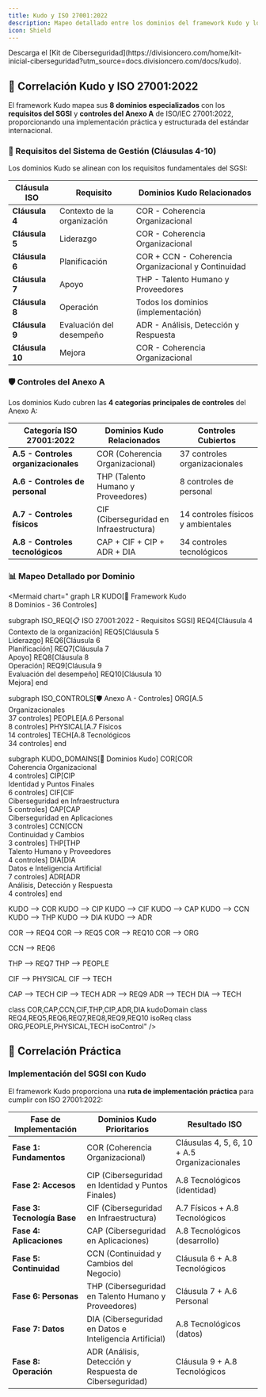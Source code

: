 ```yaml
---
title: Kudo y ISO 27001:2022
description: Mapeo detallado entre los dominios del framework Kudo y los controles de ISO/IEC 27001:2022
icon: Shield
---
```



<Callout title="Quieres aprender más?">
  Descarga el [Kit de Ciberseguridad](https://divisioncero.com/home/kit-inicial-ciberseguridad?utm_source=docs.divisioncero.com/docs/kudo).
</Callout>

## 📝 Correlación Kudo y ISO 27001:2022

El framework Kudo mapea sus **8 dominios especializados** con los **requisitos del SGSI** y **controles del Anexo A** de ISO/IEC 27001:2022, proporcionando una implementación práctica y estructurada del estándar internacional.

### 🏢 Requisitos del Sistema de Gestión (Cláusulas 4-10)

Los dominios Kudo se alinean con los requisitos fundamentales del SGSI:

| Cláusula ISO | Requisito | Dominios Kudo Relacionados |
|--------------|-----------|----------------------------|
| **Cláusula 4** | Contexto de la organización | COR - Coherencia Organizacional |
| **Cláusula 5** | Liderazgo | COR - Coherencia Organizacional |
| **Cláusula 6** | Planificación | COR + CCN - Coherencia Organizacional y Continuidad |
| **Cláusula 7** | Apoyo | THP - Talento Humano y Proveedores |
| **Cláusula 8** | Operación | Todos los dominios (implementación) |
| **Cláusula 9** | Evaluación del desempeño | ADR - Análisis, Detección y Respuesta |
| **Cláusula 10** | Mejora | COR - Coherencia Organizacional |

### 🛡️ Controles del Anexo A

Los dominios Kudo cubren las **4 categorías principales de controles** del Anexo A:

| Categoría ISO 27001:2022 | Dominios Kudo Relacionados | Controles Cubiertos |
|---------------------------|----------------------------|---------------------|
| **A.5 - Controles organizacionales** | COR (Coherencia Organizacional) | 37 controles organizacionales |
| **A.6 - Controles de personal** | THP (Talento Humano y Proveedores) | 8 controles de personal |
| **A.7 - Controles físicos** | CIF (Ciberseguridad en Infraestructura) | 14 controles físicos y ambientales |
| **A.8 - Controles tecnológicos** | CAP + CIF + CIP + ADR + DIA | 34 controles tecnológicos |

### 📊 Mapeo Detallado por Dominio

<Mermaid
  chart="
graph LR
  KUDO[🔐 Framework Kudo<br/>8 Dominios - 36 Controles]
  
  subgraph ISO_REQ[📋 ISO 27001:2022 - Requisitos SGSI]
    REQ4[Cláusula 4<br/>Contexto de la organización]
    REQ5[Cláusula 5<br/>Liderazgo]
    REQ6[Cláusula 6<br/>Planificación]
    REQ7[Cláusula 7<br/>Apoyo]
    REQ8[Cláusula 8<br/>Operación]
    REQ9[Cláusula 9<br/>Evaluación del desempeño]
    REQ10[Cláusula 10<br/>Mejora]
  end
  
  subgraph ISO_CONTROLS[🛡️ Anexo A - Controles]
    ORG[A.5 Organizacionales<br/>37 controles]
    PEOPLE[A.6 Personal<br/>8 controles]
    PHYSICAL[A.7 Físicos<br/>14 controles]
    TECH[A.8 Tecnológicos<br/>34 controles]
  end
  
  subgraph KUDO_DOMAINS[🎯 Dominios Kudo]
    COR[COR<br/>Coherencia Organizacional<br/>4 controles]
    CIP[CIP<br/>Identidad y Puntos Finales<br/>6 controles]
    CIF[CIF<br/>Ciberseguridad en Infraestructura<br/>5 controles]
    CAP[CAP<br/>Ciberseguridad en Aplicaciones<br/>3 controles]
    CCN[CCN<br/>Continuidad y Cambios<br/>3 controles]
    THP[THP<br/>Talento Humano y Proveedores<br/>4 controles]
    DIA[DIA<br/>Datos e Inteligencia Artificial<br/>7 controles]
    ADR[ADR<br/>Análisis, Detección y Respuesta<br/>4 controles]
  end
  
  KUDO --> COR
  KUDO --> CIP
  KUDO --> CIF
  KUDO --> CAP
  KUDO --> CCN
  KUDO --> THP
  KUDO --> DIA
  KUDO --> ADR
  
  COR --> REQ4
  COR --> REQ5
  COR --> REQ10
  COR --> ORG
  
  CCN --> REQ6
  
  THP --> REQ7
  THP --> PEOPLE
  
  CIF --> PHYSICAL
  CIF --> TECH
  
  CAP --> TECH
  CIP --> TECH
  ADR --> REQ9
  ADR --> TECH
  DIA --> TECH
  
  class COR,CAP,CCN,CIF,THP,CIP,ADR,DIA kudoDomain
  class REQ4,REQ5,REQ6,REQ7,REQ8,REQ9,REQ10 isoReq
  class ORG,PEOPLE,PHYSICAL,TECH isoControl"
/>

## 🔄 Correlación Práctica

### Implementación del SGSI con Kudo

El framework Kudo proporciona una **ruta de implementación práctica** para cumplir con ISO 27001:2022:

| Fase de Implementación | Dominios Kudo Prioritarios | Resultado ISO |
|------------------------|----------------------------|---------------|
| **Fase 1: Fundamentos** | COR (Coherencia Organizacional) | Cláusulas 4, 5, 6, 10 + A.5 Organizacionales |
| **Fase 2: Accesos** | CIP (Ciberseguridad en Identidad y Puntos Finales) | A.8 Tecnológicos (identidad) |
| **Fase 3: Tecnología Base** | CIF (Ciberseguridad en Infraestructura) | A.7 Físicos + A.8 Tecnológicos |
| **Fase 4: Aplicaciones** | CAP (Ciberseguridad en Aplicaciones) | A.8 Tecnológicos (desarrollo) |
| **Fase 5: Continuidad** | CCN (Continuidad y Cambios del Negocio) | Cláusula 6 + A.8 Tecnológicos |
| **Fase 6: Personas** | THP (Ciberseguridad en Talento Humano y Proveedores) | Cláusula 7 + A.6 Personal |
| **Fase 7: Datos** | DIA (Ciberseguridad en Datos e Inteligencia Artificial) | A.8 Tecnológicos (datos) |
| **Fase 8: Operación** | ADR (Análisis, Detección y Respuesta de Ciberseguridad) | Cláusula 9 + A.8 Tecnológicos |

